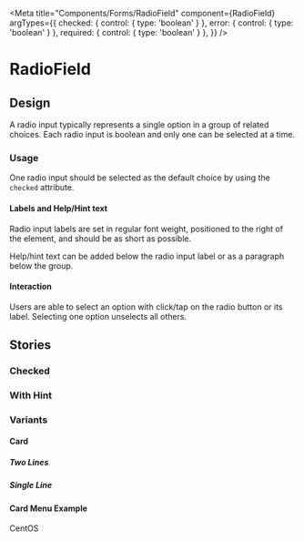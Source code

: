 <!-- RadioField.stories.mdx -->


<Meta
  title="Components/Forms/RadioField"
  component={RadioField}
  argTypes={{
    checked: { control: { type: 'boolean' } },
    error: { control: { type: 'boolean' } },
    required: { control: { type: 'boolean' } },
  }}
/>

# RadioField

<Canvas>
  <Story story={Default} />
</Canvas>

<ArgsTable of={RadioField} story="^" />

## Design

A radio input typically represents a single option in a group of related choices. Each radio input is boolean and only one can be selected at a time.

### Usage

One radio input should be selected as the default choice by using the `checked` attribute.

#### Labels and Help/Hint text

Radio input labels are set in regular font weight, positioned to the right of the element, and should be as short as possible.

Help/hint text can be added below the radio input label or as a paragraph below the group.

#### Interaction

Users are able to select an option with click/tap on the radio button or its label.
Selecting one option unselects all others.

## Stories

### Checked

<Canvas>
  <Story story={Checked} />
</Canvas>

### With Hint

<Canvas>
  <Story story={withHint} />
</Canvas>

### Variants

#### Card

##### Two Lines

<Canvas>
  <Story story={stories.variants.card_twoLines_default} />
  <Story story={stories.variants.card_twoLines_hint} />
  <Story story={stories.variants.card_twoLines_checked} />
</Canvas>

##### Single Line

<Canvas>
  <Story story={stories.variants.card_single_default} />
  <Story story={stories.variants.card_single_hint} />
  <Story story={stories.variants.card_single_checked} />
</Canvas>

#### Card Menu Example

<Canvas>
  <RadioField name="card-menu" value="card-menu-1" variant="card">
    CentOS
  </RadioField>
  <Dropdown
    label="CentOS Distribution Options"
    showLabel={false}
    defaultValue={'8.3 x64'}
    options={[
      { value: '8.3 x64', label: '8.3 x64' },
      { value: '7.6 x64', label: '7.6 x64' },
    ]}
  />
</Canvas>
